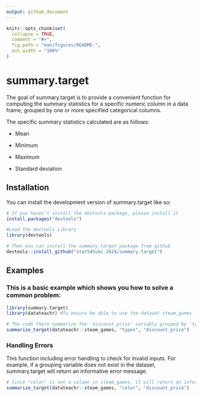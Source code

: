 ```yaml
---
output: github_document
---
```


<!-- README.md is generated from README.Rmd. Please edit that file -->

```r
knitr::opts_chunk$set(
  collapse = TRUE,
  comment = "#>",
  fig.path = "man/figures/README-",
  out.width = "100%"
)
```

# summary.target

<!-- badges: start -->
<!-- badges: end -->

The goal of summary.target is to provide a convenient function for computing the summary statistics for a specific numeric column in a data frame, grouped by one or more specified categorical columns.

The specific summary statistics calculated are as follows:

- Mean

- Minimum

- Maximum

- Standard deviation

## Installation

You can install the development version of summary.target like so:

``` r
# If you haven't install the devtools package, please install it
install.packages("devtools")

#Load the devtools Library
library(devtools)

# Then you can install the summary.target package from github
devtools::install_github("stat545ubc-2024/summary.target")
```

## Examples

### This is a basic example which shows you how to solve a common problem:

```r
library(summary.target)
library(datateachr) #To ensure be able to use the dataset steam_games

# The code there summarize the 'discount_price' variable grouped by 'types' in the steam_games dataset.
summarize_target(datateachr::steam_games, "types", "discount_price")
```

### Handling Errors

This function including error handling to check for invalid inputs. For example, if a grouping variable does not exist in the dataset, summary.target will return an informative error message. 
```r
# Since "color" is not a column in steam_games, it will return an informative error message.
summarize_target(datateachr::steam_games, "color", "discount_price")
```



